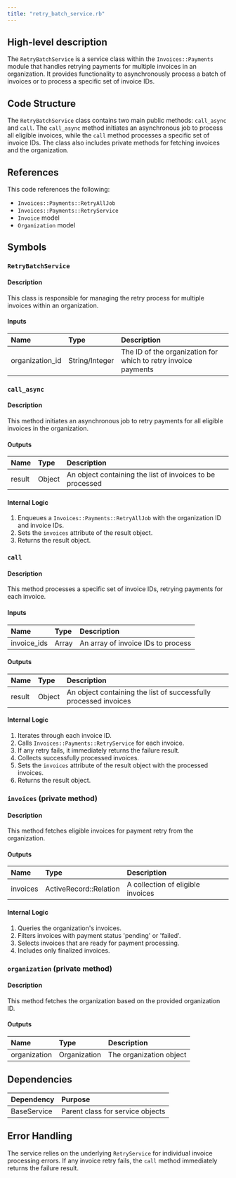 ```yaml
---
title: "retry_batch_service.rb"
---
```


## High-level description
The `RetryBatchService` is a service class within the `Invoices::Payments` module that handles retrying payments for multiple invoices in an organization. It provides functionality to asynchronously process a batch of invoices or to process a specific set of invoice IDs.

## Code Structure
The `RetryBatchService` class contains two main public methods: `call_async` and `call`. The `call_async` method initiates an asynchronous job to process all eligible invoices, while the `call` method processes a specific set of invoice IDs. The class also includes private methods for fetching invoices and the organization.

## References
This code references the following:
- `Invoices::Payments::RetryAllJob`
- `Invoices::Payments::RetryService`
- `Invoice` model
- `Organization` model

## Symbols

### `RetryBatchService`
#### Description
This class is responsible for managing the retry process for multiple invoices within an organization.

#### Inputs
| Name | Type | Description |
|:-----|:-----|:------------|
| organization_id | String/Integer | The ID of the organization for which to retry invoice payments |

### `call_async`
#### Description
This method initiates an asynchronous job to retry payments for all eligible invoices in the organization.

#### Outputs
| Name | Type | Description |
|:-----|:-----|:------------|
| result | Object | An object containing the list of invoices to be processed |

#### Internal Logic
1. Enqueues a `Invoices::Payments::RetryAllJob` with the organization ID and invoice IDs.
2. Sets the `invoices` attribute of the result object.
3. Returns the result object.

### `call`
#### Description
This method processes a specific set of invoice IDs, retrying payments for each invoice.

#### Inputs
| Name | Type | Description |
|:-----|:-----|:------------|
| invoice_ids | Array | An array of invoice IDs to process |

#### Outputs
| Name | Type | Description |
|:-----|:-----|:------------|
| result | Object | An object containing the list of successfully processed invoices |

#### Internal Logic
1. Iterates through each invoice ID.
2. Calls `Invoices::Payments::RetryService` for each invoice.
3. If any retry fails, it immediately returns the failure result.
4. Collects successfully processed invoices.
5. Sets the `invoices` attribute of the result object with the processed invoices.
6. Returns the result object.

### `invoices` (private method)
#### Description
This method fetches eligible invoices for payment retry from the organization.

#### Outputs
| Name | Type | Description |
|:-----|:-----|:------------|
| invoices | ActiveRecord::Relation | A collection of eligible invoices |

#### Internal Logic
1. Queries the organization's invoices.
2. Filters invoices with payment status 'pending' or 'failed'.
3. Selects invoices that are ready for payment processing.
4. Includes only finalized invoices.

### `organization` (private method)
#### Description
This method fetches the organization based on the provided organization ID.

#### Outputs
| Name | Type | Description |
|:-----|:-----|:------------|
| organization | Organization | The organization object |

## Dependencies
| Dependency | Purpose |
|:-----------|:--------|
| BaseService | Parent class for service objects |

## Error Handling
The service relies on the underlying `RetryService` for individual invoice processing errors. If any invoice retry fails, the `call` method immediately returns the failure result.
